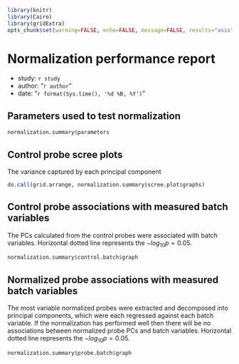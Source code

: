 ```r

library(knitr)
library(Cairo)
library(gridExtra)
opts_chunk$set(warning=FALSE, echo=FALSE, message=FALSE, results="asis", fig.width=12, fig.height=12, dev="CairoPNG")

```

# Normalization performance report
- study: `r study`
- author: "`r author`"
- date: "`r format(Sys.time(), '%d %B, %Y')`"

## Parameters used to test normalization

```r

normalization.summary$parameters

```


## Control probe scree plots

The variance captured by each principal component

```r

do.call(grid.arrange, normalization.summary$scree.plot$graphs)

```

## Control probe associations with measured batch variables

The PCs calculated from the control probes were associated with batch variables. Horizontal dotted line represents the $-log_{10}p = 0.05$.

```r

normalization.summary$control.batch$graph

```

## Normalized probe associations with measured batch variables

The most variable normalized probes were extracted and decomposed into principal components, which were each regressed against each batch variable. If the normalization has performed well then there will be no associations between normalized probe PCs and batch variables. Horizontal dotted line represents the $-log_{10}p = 0.05$.

```r

normalization.summary$probe.batch$graph

```


